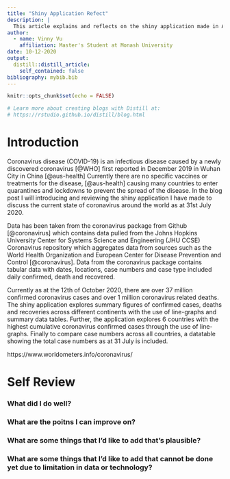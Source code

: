 ```yaml
---
title: "Shiny Application Refect"
description: |
  This article explains and reflects on the shiny application made in Assignment 1 of ETC5523
author:
  - name: Vinny Vu
    affiliation: Master's Student at Monash University
date: 10-12-2020
output:
  distill::distill_article:
    self_contained: false
bibliography: mybib.bib
---
```


```r
knitr::opts_chunk$set(echo = FALSE)

# Learn more about creating blogs with Distill at:
# https://rstudio.github.io/distill/blog.html

```

# Introduction 

Coronavirus disease (COVID-19) is an infectious disease caused by a newly discovered coronavirus [@WHO] first reported in December 2019 in Wuhan City in China [@aus-health] Currently there are no specific vaccines or treatments for the disease, [@aus-health] causing many countries to enter quarantines and lockdowns to prevent the spread of the disease. In the blog post I will introducing and reviewing the shiny application I have made to discuss the current state of coronavirus around the world as at 31st July 2020. 

Data has been taken from the coronavirus package from Github [@coronavirus] which contains data pulled from the Johns Hopkins University Center for Systems Science and Engineering (JHU CCSE) Coronavirus repository which aggregates data from sources such as the World Health Organization and European Center for Disease Prevention and Control [@coronavirus]. Data from the coronavirus package contains tabular data with dates, locations, case numbers and case type included daily confirmed, death and recovered. 

Currently as at the 12th of October 2020, there are over 37 million confirmed coronavirus cases and over 1 million coronavirus related deaths. The shiny application explores summary figures of confirmed cases, deaths and recoveries across different continents with the use of line-graphs and summary data tables. Further, the application explores 6 countries with the highest cumulative coronavirus confirmed cases through the use of line-graphs. Finally to compare case numbers across all countries, a datatable showing the total case numbers as at 31 July is included. 

https://www.worldometers.info/coronavirus/

# Self Review 

### What did I do well?

### What are the poitns I can improve on?

### What are some things that I'd like to add that's plausible?

### What are some things that I'd like to add that cannot be done yet due to limitation in data or technology? 

